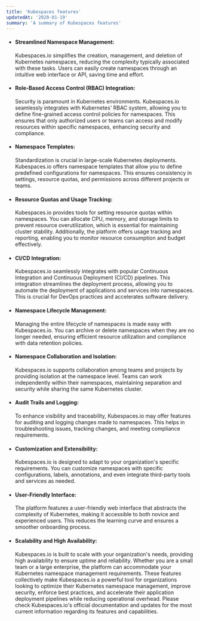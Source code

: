 ```yaml
---
title: 'Kubespaces features'
updatedAt: '2020-01-19'
summary: 'A summary of Kubespaces features'
---
```


*   #### Streamlined Namespace Management:

    Kubespaces.io simplifies the creation, management, and deletion of Kubernetes namespaces, reducing the complexity typically associated with these tasks. Users can easily create namespaces through an intuitive web interface or API, saving time and effort.

*   #### Role-Based Access Control (RBAC) Integration:

    Security is paramount in Kubernetes environments. Kubespaces.io seamlessly integrates with Kubernetes' RBAC system, allowing you to define fine-grained access control policies for namespaces. This ensures that only authorized users or teams can access and modify resources within specific namespaces, enhancing security and compliance.

*   #### Namespace Templates:

    Standardization is crucial in large-scale Kubernetes deployments. Kubespaces.io offers namespace templates that allow you to define predefined configurations for namespaces. This ensures consistency in settings, resource quotas, and permissions across different projects or teams.

*   #### Resource Quotas and Usage Tracking:

    Kubespaces.io provides tools for setting resource quotas within namespaces. You can allocate CPU, memory, and storage limits to prevent resource overutilization, which is essential for maintaining cluster stability. Additionally, the platform offers usage tracking and reporting, enabling you to monitor resource consumption and budget effectively.

*   #### CI/CD Integration:

    Kubespaces.io seamlessly integrates with popular Continuous Integration and Continuous Deployment (CI/CD) pipelines. This integration streamlines the deployment process, allowing you to automate the deployment of applications and services into namespaces. This is crucial for DevOps practices and accelerates software delivery.

*   #### Namespace Lifecycle Management:

    Managing the entire lifecycle of namespaces is made easy with Kubespaces.io. You can archive or delete namespaces when they are no longer needed, ensuring efficient resource utilization and compliance with data retention policies.

*   #### Namespace Collaboration and Isolation:

    Kubespaces.io supports collaboration among teams and projects by providing isolation at the namespace level. Teams can work independently within their namespaces, maintaining separation and security while sharing the same Kubernetes cluster.

*   #### Audit Trails and Logging:

    To enhance visibility and traceability, Kubespaces.io may offer features for auditing and logging changes made to namespaces. This helps in troubleshooting issues, tracking changes, and meeting compliance requirements.

*   #### Customization and Extensibility:

    Kubespaces.io is designed to adapt to your organization's specific requirements. You can customize namespaces with specific configurations, labels, annotations, and even integrate third-party tools and services as needed.

*   #### User-Friendly Interface:

    The platform features a user-friendly web interface that abstracts the complexity of Kubernetes, making it accessible to both novice and experienced users. This reduces the learning curve and ensures a smoother onboarding process.

*   #### Scalability and High Availability:

    Kubespaces.io is built to scale with your organization's needs, providing high availability to ensure uptime and reliability. Whether you are a small team or a large enterprise, the platform can accommodate your Kubernetes namespace management requirements.
    These features collectively make Kubespaces.io a powerful tool for organizations looking to optimize their Kubernetes namespace management, improve security, enforce best practices, and accelerate their application deployment pipelines while reducing operational overhead. Please check Kubespaces.io's official documentation and updates for the most current information regarding its features and capabilities.
